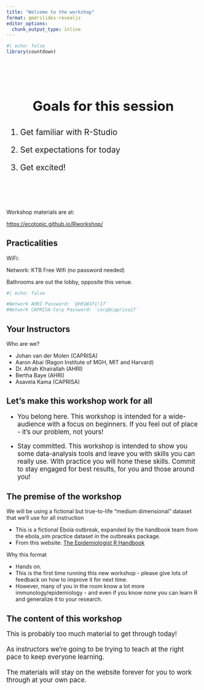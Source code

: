 ```yaml
---
title: "Welcome to the workshop"
format: qmdrslides-revealjs
editor_options: 
  chunk_output_type: inline
---
```


```r
#| echo: false
library(countdown)
```

##  {data-menu-item="Workshop Goals"}

\
\

### Goals for this session {style="font-size: 2.5em; text-align: center"}

::: {.incremental style="font-size: 1.5em"}
1.  Get familiar with R-Studio

2.  Set expectations for today

3.  Get excited!
:::

##  {data-menu-title="Website Link" style="text-align: center"}

\
\
\

::: r-fit-text
Workshop materials are at:

<https://ecotopic.github.io/Rworkshop/>
:::

## Practicalities

::: r-fit-text
WiFi:

Network: KTB Free Wifi (no password needed)



Bathrooms are out the lobby, opposite this venue.
:::

```r
#| echo: false

#Network AHRI Password: `@hR1W1F1!17`
#Network CAPRISA-Corp Password: `corp@caprisa17`
```


````{=html}
<!--
## Introductions {.your-turn}

```r
#| echo: false
countdown::countdown(3)
```

Take \~3 minutes to introduce yourself to your neighbors.


Please share ...

1.  Your name
2.  Where you're from and where you work
3.  Your current go-to method for analyzing data
-->
````

## Your Instructors {.our-turn}

Who are we?

-   Johan van der Molen (CAPRISA)
-   Aaron Abai (Ragon Institute of MGH, MIT and Harvard)
-   Dr. Afrah Khairallah (AHRI)
-   Bertha Baye (AHRI)
-   Asavela Kama (CAPRISA)

## Let's make this workshop work for all

::: {.incremental style="font-size: 1.2em"}
-   You belong here. This workshop is intended for a wide-audience with a focus on beginners. If you feel out of place - it's our problem, not yours!

-   Stay committed. This workshop is intended to show you some data-analysis tools and leave you with skills you can really use. With practice you will hone these skills. Commit to stay engaged for best results, for you and those around you!


:::

## The premise of the workshop

We will be using a fictional but true-to-life "medium dimensional" dataset that we'll use for all instruction

-   This is a fictional Ebola outbreak, expanded by the handbook team from the ebola_sim practice dataset in the outbreaks package.
-   From this website: [The Epidemiologist R Handbook](https://www.epirhandbook.com/en/index.html)

Why this format

- Hands on.
- This is the first time running this new workshop - please give lots of feedback on how to improve it for next time.
- However, many of you in the room know a lot more immunology/epidemiology - and even if you know none you can learn R and generalize it to your research.

## The content of this workshop

::: {style="font-size: 1.2em"}
This is probably too much material to get through today!\
\
As instructors we're going to be trying to teach at the right pace to keep everyone learning.\
\
The materials will stay on the website forever for you to work through at your own pace.
:::
